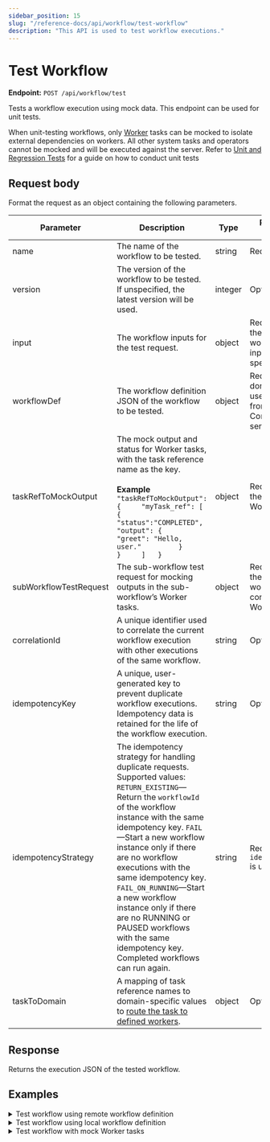```yaml
---
sidebar_position: 15
slug: "/reference-docs/api/workflow/test-workflow"
description: "This API is used to test workflow executions."
---
```


# Test Workflow

**Endpoint:** `POST /api/workflow/test`

Tests a workflow execution using mock data. This endpoint can be used for unit tests.

When unit-testing workflows, only [Worker](/reference-docs/worker-task) tasks can be mocked to isolate external dependencies on workers. All other system tasks and operators cannot be mocked and will be executed against the server. Refer to [Unit and Regression Tests](/developer-guides/unit-and-regression-tests) for a guide on how to conduct unit tests

## **Request body**

Format the request as an object containing the following parameters.

| Parameter | Description | Type | Required/ Optional |
| ----- | ----- | ----- | ----- |
| name | The name of the workflow to be tested. | string | Required. |
| version | The version of the workflow to be tested. If unspecified, the latest version will be used. | integer | Optional. |
| input | The workflow inputs for the test request. | object | Required if there are workflow inputs specified. |
| workflowDef | The workflow definition JSON of the workflow to be tested. | object | Required if you don’t want to use the JSON from the Conductor server. |
| taskRefToMockOutput |  The mock output and status for Worker tasks, with the task reference name as the key. <br/><br/> **Example**    ```"taskRefToMockOutput": {     "myTask_ref": [       {         "status":"COMPLETED",         "output": {           "greet": "Hello, user."         }       }     ]   }```  | object | Required if there are Worker tasks. |
| subWorkflowTestRequest | The sub-workflow test request for mocking outputs in the sub-workflow’s Worker tasks. | object | Required if there are sub-workflows containing Worker tasks. |
| correlationId | A unique identifier used to correlate the current workflow execution with other executions of the same workflow. | string | Optional. |
| idempotencyKey | A unique, user-generated key to prevent duplicate workflow executions. Idempotency data is retained for the life of the workflow execution. | string | Optional. |
| idempotencyStrategy | The idempotency strategy for handling duplicate requests. Supported values: `RETURN_EXISTING`—Return the `workflowId` of the workflow instance with the same idempotency key. `FAIL`—Start a new workflow instance only if there are no workflow executions with the same idempotency key. `FAIL_ON_RUNNING`—Start a new workflow instance only if there are no RUNNING or PAUSED workflows with the same idempotency key. Completed workflows can run again. | string | Required if `idempotencyKey` is used. |
| taskToDomain | A mapping of task reference names to domain-specific values to [route the task to defined workers](/developer-guides/task-to-domain). | object | Optional. |

## Response

Returns the execution JSON of the tested workflow.

## Examples

<details>
<summary>Test workflow using remote workflow definition</summary>

**Request**

``` shell
curl -X 'POST' \  
  'https://<YOUR-CLUSTER>/api/workflow/test' \  
  -H 'accept: application/json' \  
  -H 'X-Authorization: <TOKEN>' \  
  -H 'Content-Type: application/json' \  
  -d '{  
  "input":{  
  },  
  "name":"myFirstWorkflow"  
}'
```

**Response**  
``` json
{  
  "ownerApp": "",  
  "createTime": 1751451778421,  
  "updateTime": 1751451778421,  
  "createdBy": "john.doe@acme.org",  
  "status": "RUNNING",  
  "endTime": 0,  
  "workflowId": "xuve8671eccf-572e-11f0-88ec-d6ddc94c13ef",  
  "tasks": [  
    {  
      "taskType": "HTTP",  
      "status": "COMPLETED",  
      "inputData": {  
        "asyncComplete": false,  
        "http_request": {  
          "method": "GET",  
          "uri": "https://randomuser.me/api/"  
        },  
        "_createdBy": "john.doe@acme.org"  
      },  
      "referenceTaskName": "get-user_ref",  
      "retryCount": 0,  
      "seq": 1,  
      "pollCount": 0,  
      "taskDefName": "get-user_ref",  
      "scheduledTime": 1751451778432,  
      "startTime": 1751451778432,  
      "endTime": 1751451778526,  
      "updateTime": 1751451778527,  
      "startDelayInSeconds": 0,  
      "retried": false,  
      "executed": false,  
      "callbackFromWorker": true,  
      "responseTimeoutSeconds": 0,  
      "workflowInstanceId": "xuve8671eccf-572e-11f0-88ec-d6ddc94c13ef",  
      "workflowType": "myFirstWorkflow",  
      "taskId": "xuve8672fe40-572e-11f0-88ec-d6ddc94c13ef",  
      "callbackAfterSeconds": 0,  
      "workerId": "orkes-conductor-deployment-56f8cc55d7-vpp2b",  
      "outputData": {  
        "response": {  
          "headers": {  
            "access-control-allow-origin": [  
              "*"  
            ],  
            "alt-svc": [  
              "h3=\":443\"; ma=86400"  
            ],  
            "cache-control": [  
              "no-cache"  
            ],  
            "cf-cache-status": [  
              "DYNAMIC"  
            ],  
            "cf-ray": [  
              "958d6ccf9aae586e-IAD"  
            ],  
            "content-type": [  
              "application/json; charset=utf-8"  
            ],  
            "date": [  
              "Wed, 02 Jul 2025 10:22:58 GMT"  
            ],  
            "etag": [  
              "W/\"4a2-tk8I/PRwxFw9JQTMdSS+wm7E0bQ\""  
            ],  
            "nel": [  
              "{\"report_to\":\"cf-nel\",\"success_fraction\":0.0,\"max_age\":604800}"  
            ],  
            "report-to": [  
              "{\"group\":\"cf-nel\",\"max_age\":604800,\"endpoints\":[{\"url\":\"https://a.nel.cloudflare.com/report/v4?s=nDTPfNJfvzBjlnJfw9vs5Aqe7L15Qkk0nVILlcc57SN5FayOxbjFVJ0nhZAHyXXQHV4418qHT8RLyL7f7jIxPmNTob5YrxkTnHN9qNg%3D\"}]}"  
            ],  
            "server": [  
              "cloudflare"  
            ],  
            "vary": [  
              "Accept-Encoding"  
            ],  
            "x-powered-by": [  
              "Express"  
            ]  
          },  
          "reasonPhrase": "",  
          "body": {  
            "results": [  
              {  
                "gender": "female",  
                "name": {  
                  "title": "Ms",  
                  "first": "Dima",  
                  "last": "Lahaije"  
                },  
                "location": {  
                  "street": {  
                    "number": 7492,  
                    "name": "Anna Bijnsplantsoen"  
                  },  
                  "city": "Swifterbant",  
                  "state": "Flevoland",  
                  "country": "Netherlands",  
                  "postcode": "5773 LZ",  
                  "coordinates": {  
                    "latitude": "37.1763",  
                    "longitude": "75.5849"  
                  },  
                  "timezone": {  
                    "offset": "+9:00",  
                    "description": "Tokyo, Seoul, Osaka, Sapporo, Yakutsk"  
                  }  
                },  
                "email": "dima.lahaije@example.com",  
                "login": {  
                  "uuid": "36ceb0c1-da39-4ea9-96f6-c3c702eee72a",  
                  "username": "happyrabbit279",  
                  "password": "xavier",  
                  "salt": "QoJ5OLvA",  
                  "md5": "568ca8f8f9c035c2e6caa45b6e156627",  
                  "sha1": "0ff00fc6d7e17c0ead9df5a6a592a0e734079b8c",  
                  "sha256": "be1ff4d0fae6057ef4c1f9760dadaa240cbfb5703607756557b8490c7dc93c48"  
                },  
                "dob": {  
                  "date": "1987-06-21T15:12:32.557Z",  
                  "age": 38  
                },  
                "registered": {  
                  "date": "2011-08-16T22:31:15.413Z",  
                  "age": 13  
                },  
                "phone": "(019) 8941641",  
                "cell": "(06) 12207399",  
                "id": {  
                  "name": "BSN",  
                  "value": "68021733"  
                },  
                "picture": {  
                  "large": "https://randomuser.me/api/portraits/women/0.jpg",  
                  "medium": "https://randomuser.me/api/portraits/med/women/0.jpg",  
                  "thumbnail": "https://randomuser.me/api/portraits/thumb/women/0.jpg"  
                },  
                "nat": "NL"  
              }  
            ],  
            "info": {  
              "seed": "1a3441a1e1b842f3",  
              "results": 1,  
              "page": 1,  
              "version": "1.4"  
            }  
          },  
          "statusCode": 200  
        }  
      },  
      "workflowTask": {  
        "name": "get-user_ref",  
        "taskReferenceName": "get-user_ref",  
        "inputParameters": {  
          "http_request": {  
            "uri": "https://randomuser.me/api/",  
            "method": "GET"  
          },  
          "asyncComplete": false  
        },  
        "type": "HTTP",  
        "startDelay": 0,  
        "optional": false,  
        "permissive": false  
      },  
      "rateLimitPerFrequency": 0,  
      "rateLimitFrequencyInSeconds": 0,  
      "workflowPriority": 0,  
      "iteration": 0,  
      "subworkflowChanged": false,  
      "firstStartTime": 0,  
      "queueWaitTime": 0,  
      "taskDefinition": null,  
      "loopOverTask": false  
    }  
  ],  
  "input": {},  
  "output": {},  
  "taskToDomain": {  
    "*": "c090050d-d137-4fd3-8ee6-faa03cdb6b01"  
  },  
  "failedReferenceTaskNames": [],  
  "workflowDefinition": {  
    "createTime": 0,  
    "updateTime": 1738752086362,  
    "name": "myFirstWorkflow",  
    "description": "Hello World workflow that greets a user. Uses a Switch task, HTTP task, and Simple task.",  
    "version": 1,  
    "tasks": [  
      {  
        "name": "get-user_ref",  
        "taskReferenceName": "get-user_ref",  
        "inputParameters": {  
          "http_request": {  
            "uri": "https://randomuser.me/api/",  
            "method": "GET"  
          },  
          "asyncComplete": false  
        },  
        "type": "HTTP",  
        "optional": false,  
        "permissive": false  
      },  
      {  
        "name": "user-criteria_ref",  
        "taskReferenceName": "user-criteria_ref",  
        "inputParameters": {  
          "switchCaseValue": "${get-user_ref.output.response.body.results[0].location.country}"  
        },  
        "type": "SWITCH",  
        "decisionCases": {  
          "United States": [  
            {  
              "name": "myTask",  
              "taskReferenceName": "myTask_ref",  
              "inputParameters": {  
                "name": "${get-user_ref.output.response.body.results[0].name.first}"  
              },  
              "type": "SIMPLE",  
              "optional": false,  
              "taskDefinition": {  
                "createTime": 1733473913843,  
                "updateTime": 1733473913843,  
                "createdBy": "john.doe@acme.org",  
                "updatedBy": "john.doe@acme.org",  
                "name": "myTask",  
                "description": "the actual java worker task",  
                "retryCount": 3,  
                "timeoutSeconds": 3600,  
                "inputKeys": [],  
                "outputKeys": [],  
                "timeoutPolicy": "TIME_OUT_WF",  
                "retryLogic": "FIXED",  
                "retryDelaySeconds": 60,  
                "responseTimeoutSeconds": 600,  
                "concurrentExecLimit": 0,  
                "inputTemplate": {},  
                "rateLimitPerFrequency": 0,  
                "rateLimitFrequencyInSeconds": 1,  
                "ownerEmail": "john.doe@acme.org",  
                "pollTimeoutSeconds": 3600,  
                "backoffScaleFactor": 1,  
                "totalTimeoutSeconds": 0,  
                "enforceSchema": false  
              },  
              "permissive": false  
            }  
          ]  
        },  
        "evaluatorType": "value-param",  
        "expression": "switchCaseValue",  
        "permissive": false  
      }  
    ],  
    "inputParameters": [],  
    "outputParameters": {},  
    "failureWorkflow": "",  
    "schemaVersion": 2,  
    "restartable": true,  
    "workflowStatusListenerEnabled": false,  
    "ownerEmail": "john.doe@acme.org",  
    "timeoutPolicy": "TIME_OUT_WF",  
    "timeoutSeconds": 60,  
    "variables": {},  
    "inputTemplate": {},  
    "enforceSchema": false,  
    "metadata": {}  
  },  
  "priority": 0,  
  "variables": {},  
  "lastRetriedTime": 0,  
  "failedTaskNames": [],  
  "history": [],  
  "rateLimited": false,  
  "workflowName": "myFirstWorkflow",  
  "workflowVersion": 1,  
  "startTime": 1751451778421  
}  
```

</details>



<details>
<summary>Test workflow using local workflow definition</summary>

**Request**

``` shell
curl -X 'POST' \  
  'https://<YOUR-CLUSTER>/api/workflow/test' \  
  -H 'accept: application/json' \  
  -H 'X-Authorization: <TOKEN>' \  
  -H 'Content-Type: application/json' \  
  -d '{  
  "input":{  
  },  
  "name":"myFirstWorkflow",  
  "workflowDef": {  
   "name": "myFirstWorkflow",  
   "tasks": [  
     {  
       "name": "get-user_ref",  
       "taskReferenceName": "get-user_ref",  
       "inputParameters": {  
         "http_request": {  
           "uri": "https://randomuser.me/api/",  
           "method": "GET"  
         }  
       },  
       "type": "HTTP"  
     }  
   ],  
   "inputParameters": [],  
   "outputParameters": {},  
   "failureWorkflow": "",  
   "schemaVersion": 2,  
   "timeoutPolicy": "ALERT_ONLY",  
   "timeoutSeconds": 60,  
   "enforceSchema": false,  
   "metadata": {}  
  }  
}'

```

**Response**  
``` json
{  
  "ownerApp": "",  
  "createTime": 1751452731985,  
  "updateTime": 1751452731985,  
  "createdBy": "john.doe@acme.org",  
  "status": "RUNNING",  
  "endTime": 0,  
  "workflowId": "xuvebed04062-5730-11f0-960b-2a4c8832f3d6",  
  "tasks": [  
    {  
      "taskType": "HTTP",  
      "status": "SCHEDULED",  
      "inputData": {  
        "asyncComplete": false,  
        "http_request": {  
          "method": "GET",  
          "uri": "https://randomuser.me/api/"  
        },  
        "_createdBy": "john.doe@acme.org"  
      },  
      "referenceTaskName": "get-user_ref",  
      "retryCount": 0,  
      "seq": 1,  
      "pollCount": 0,  
      "taskDefName": "get-user_ref",  
      "scheduledTime": 1751452731988,  
      "startTime": 0,  
      "endTime": 0,  
      "updateTime": 0,  
      "startDelayInSeconds": 0,  
      "retried": false,  
      "executed": false,  
      "callbackFromWorker": true,  
      "responseTimeoutSeconds": 0,  
      "workflowInstanceId": "xuvebed04062-5730-11f0-960b-2a4c8832f3d6",  
      "workflowType": "myFirstWorkflow",  
      "taskId": "xuvebed0b593-5730-11f0-960b-2a4c8832f3d6",  
      "callbackAfterSeconds": 0,  
      "outputData": {},  
      "workflowTask": {  
        "name": "get-user_ref",  
        "taskReferenceName": "get-user_ref",  
        "inputParameters": {  
          "http_request": {  
            "uri": "https://randomuser.me/api/",  
            "method": "GET"  
          },  
          "asyncComplete": false  
        },  
        "type": "HTTP",  
        "startDelay": 0,  
        "optional": false,  
        "permissive": false  
      },  
      "rateLimitPerFrequency": 0,  
      "rateLimitFrequencyInSeconds": 0,  
      "workflowPriority": 0,  
      "iteration": 0,  
      "subworkflowChanged": false,  
      "firstStartTime": 0,  
      "queueWaitTime": 0,  
      "loopOverTask": false,  
      "taskDefinition": null  
    }  
  ],  
  "input": {},  
  "output": {},  
  "taskToDomain": {  
    "*": "b88168d3-a760-446b-a399-583f2c226898"  
  },  
  "failedReferenceTaskNames": [],  
  "workflowDefinition": {  
    "createTime": 0,  
    "updateTime": 0,  
    "name": "myFirstWorkflow",  
    "version": 1,  
    "tasks": [  
      {  
        "name": "get-user_ref",  
        "taskReferenceName": "get-user_ref",  
        "inputParameters": {  
          "http_request": {  
            "uri": "https://randomuser.me/api/",  
            "method": "GET"  
          },  
          "asyncComplete": false  
        },  
        "type": "HTTP",  
        "optional": false,  
        "permissive": false  
      }  
    ],  
    "inputParameters": [],  
    "outputParameters": {},  
    "failureWorkflow": "",  
    "schemaVersion": 2,  
    "restartable": true,  
    "workflowStatusListenerEnabled": false,  
    "timeoutPolicy": "TIME_OUT_WF",  
    "timeoutSeconds": 60,  
    "variables": {},  
    "inputTemplate": {},  
    "enforceSchema": false,  
    "metadata": {}  
  },  
  "priority": 0,  
  "variables": {},  
  "lastRetriedTime": 0,  
  "failedTaskNames": [],  
  "history": [],  
  "rateLimited": false,  
  "workflowName": "myFirstWorkflow",  
  "workflowVersion": 1,  
  "startTime": 1751452731985  
}
```
</details>

<details>
<summary>Test workflow with mock Worker tasks</summary>

**Request**

```bash
curl -X 'POST' \
  'https://<YOUR-CLUSTER>/api/workflow/test' \
  -H 'accept: application/json' \
  -H 'X-Authorization: <TOKEN>' \
  -H 'Content-Type: application/json' \
  -d '{
  "input":{
  },
  "name":"myFirstWorkflow",
  "workflowDef": {
   "name": "myFirstWorkflow",
   "tasks": [
     {
       "name": "get-user_ref",
       "taskReferenceName": "get-user_ref",
       "inputParameters": {
         "http_request": {
           "uri": "https://randomuser.me/api/",
           "method": "GET"
         }
       },
       "type": "HTTP"
     },
    {
      "name": "myTask",
      "taskReferenceName": "myTask_ref",
      "inputParameters": {
        "name": "${get-user_ref.output.response.body.results[0].name.first}"
      },
      "type": "SIMPLE"
    }
   ],
   "inputParameters": [],
   "outputParameters": {},
   "failureWorkflow": "",
   "schemaVersion": 2,
   "timeoutPolicy": "ALERT_ONLY",
   "timeoutSeconds": 60,
   "enforceSchema": false,
   "metadata": {}
  },
  "taskRefToMockOutput": {
    "myTask_ref": [
      {
        "status":"COMPLETED",
        "output": {
          "greet": "Hello, user."
        }
      }
    ]
  }
}
'
```

**Response**

```json
{
  "ownerApp": "",
  "createTime": 1754388755642,
  "updateTime": 1754388755755,
  "createdBy": "john.doe@acme.com",
  "updatedBy": "john.doe@acme.com",
  "status": "COMPLETED",
  "endTime": 1754388755753,
  "workflowId": "fd7sb548fac0-71e4-11f0-9288-1a521d72d3b3",
  "tasks": [
    {
      "taskType": "HTTP",
      "status": "COMPLETED",
      "inputData": {
        "asyncComplete": false,
        "http_request": {
          "method": "GET",
          "uri": "https://randomuser.me/api/"
        },
        "_createdBy": "john.doe@acme.com"
      },
      "referenceTaskName": "get-user_ref",
      "retryCount": 0,
      "seq": 1,
      "pollCount": 0,
      "taskDefName": "get-user_ref",
      "scheduledTime": 1754388755647,
      "startTime": 1754388755647,
      "endTime": 1754388755735,
      "updateTime": 1754388755735,
      "startDelayInSeconds": 0,
      "retried": false,
      "executed": true,
      "callbackFromWorker": true,
      "responseTimeoutSeconds": 0,
      "workflowInstanceId": "fd7sb548fac0-71e4-11f0-9288-1a521d72d3b3",
      "workflowType": "myFirstWorkflow",
      "taskId": "fd7sb5496ff1-71e4-11f0-9288-1a521d72d3b3",
      "callbackAfterSeconds": 0,
      "workerId": "orkes-conductor-deployment-84d9984cb8-xltz6",
      "outputData": {
        "response": {
          "headers": {
            "access-control-allow-origin": [
              "*"
            ],
            "alt-svc": [
              "h3=\":443\"; ma=86400"
            ],
            "cache-control": [
              "no-cache"
            ],
            "cf-cache-status": [
              "DYNAMIC"
            ],
            "cf-ray": [
              "96a5845b3fe08b7e-IAD"
            ],
            "content-type": [
              "application/json; charset=utf-8"
            ],
            "date": [
              "Tue, 05 Aug 2025 10:12:35 GMT"
            ],
            "etag": [
              "W/\"484-kO1YzlAgk9d2d5n+2KUWpXHZ9hI\""
            ],
            "nel": [
              "{\"report_to\":\"cf-nel\",\"success_fraction\":0.0,\"max_age\":604800}"
            ],
            "report-to": [
              "{\"group\":\"cf-nel\",\"max_age\":604800,\"endpoints\":[{\"url\":\"https://a.nel.cloudflare.com/report/v4?s=rye8l9H%2FaLtn7lxqmvnOWy7z8XYpEIOyWnKUlvyrHxOR%2F58mvuiElxo7cCVU7Go71f8synvh0oddYXva1%2FRGqRxSZhexncCQFrcwLk4%3D\"}]}"
            ],
            "server": [
              "cloudflare"
            ],
            "vary": [
              "Accept-Encoding"
            ],
            "x-powered-by": [
              "Express"
            ]
          },
          "reasonPhrase": "",
          "body": {
            "results": [
              {
                "gender": "female",
                "name": {
                  "title": "Miss",
                  "first": "Lily",
                  "last": "Ose"
                },
                "location": {
                  "street": {
                    "number": 8170,
                    "name": "Nydalen Bruks vei"
                  },
                  "city": "Teigebyen",
                  "state": "Nord-Trøndelag",
                  "country": "Norway",
                  "postcode": "8907",
                  "coordinates": {
                    "latitude": "45.0448",
                    "longitude": "45.0807"
                  },
                  "timezone": {
                    "offset": "+7:00",
                    "description": "Bangkok, Hanoi, Jakarta"
                  }
                },
                "email": "lily.ose@example.com",
                "login": {
                  "uuid": "8a0cd9d7-8278-47eb-b8f8-bd8f4d6042a9",
                  "username": "orangepeacock863",
                  "password": "vision",
                  "salt": "kBGC5RpG",
                  "md5": "3720745f719ec52621c25e123dba0f85",
                  "sha1": "dbba3d1eaea9e42eaa4f32ef29850026082a95f8",
                  "sha256": "9335fc32cde16b6873b1ccb7ccf197e94eb6ae97f8d5f30276058ffc63cec486"
                },
                "dob": {
                  "date": "1974-05-03T21:04:16.516Z",
                  "age": 51
                },
                "registered": {
                  "date": "2022-04-23T10:58:29.469Z",
                  "age": 3
                },
                "phone": "84021654",
                "cell": "40652620",
                "id": {
                  "name": "FN",
                  "value": "03057441479"
                },
                "picture": {
                  "large": "https://randomuser.me/api/portraits/women/25.jpg",
                  "medium": "https://randomuser.me/api/portraits/med/women/25.jpg",
                  "thumbnail": "https://randomuser.me/api/portraits/thumb/women/25.jpg"
                },
                "nat": "NO"
              }
            ],
            "info": {
              "seed": "4b6251c18dfc582c",
              "results": 1,
              "page": 1,
              "version": "1.4"
            }
          },
          "statusCode": 200
        }
      },
      "workflowTask": {
        "name": "get-user_ref",
        "taskReferenceName": "get-user_ref",
        "inputParameters": {
          "http_request": {
            "uri": "https://randomuser.me/api/",
            "method": "GET"
          },
          "asyncComplete": false
        },
        "type": "HTTP",
        "decisionCases": {},
        "defaultCase": [],
        "forkTasks": [],
        "startDelay": 0,
        "joinOn": [],
        "optional": false,
        "defaultExclusiveJoinTask": [],
        "asyncComplete": false,
        "loopOver": [],
        "onStateChange": {},
        "permissive": false
      },
      "rateLimitPerFrequency": 0,
      "rateLimitFrequencyInSeconds": 0,
      "workflowPriority": 0,
      "iteration": 0,
      "subworkflowChanged": false,
      "firstStartTime": 0,
      "taskDefinition": null,
      "loopOverTask": false,
      "queueWaitTime": 0
    },
    {
      "taskType": "myTask",
      "status": "COMPLETED",
      "inputData": {
        "name": "Lily",
        "_createdBy": "john.doe@acme.com"
      },
      "referenceTaskName": "myTask_ref",
      "retryCount": 0,
      "seq": 2,
      "pollCount": 0,
      "taskDefName": "myTask",
      "scheduledTime": 1754388755738,
      "startTime": 0,
      "endTime": 1754388755747,
      "updateTime": 1754388755748,
      "startDelayInSeconds": 0,
      "retried": false,
      "executed": true,
      "callbackFromWorker": true,
      "responseTimeoutSeconds": 3600,
      "workflowInstanceId": "fd7sb548fac0-71e4-11f0-9288-1a521d72d3b3",
      "workflowType": "myFirstWorkflow",
      "taskId": "fd7sb557a0c2-71e4-11f0-9288-1a521d72d3b3",
      "callbackAfterSeconds": 0,
      "outputData": {
        "greet": "Hello, user."
      },
      "workflowTask": {
        "name": "myTask",
        "taskReferenceName": "myTask_ref",
        "inputParameters": {
          "name": "${get-user_ref.output.response.body.results[0].name.first}"
        },
        "type": "SIMPLE",
        "decisionCases": {},
        "defaultCase": [],
        "forkTasks": [],
        "startDelay": 0,
        "joinOn": [],
        "optional": false,
        "taskDefinition": {
          "createTime": 0,
          "updateTime": 0,
          "name": "myTask",
          "retryCount": 3,
          "timeoutSeconds": 0,
          "inputKeys": [],
          "outputKeys": [],
          "timeoutPolicy": "TIME_OUT_WF",
          "retryLogic": "FIXED",
          "retryDelaySeconds": 60,
          "responseTimeoutSeconds": 3600,
          "inputTemplate": {},
          "rateLimitPerFrequency": 0,
          "rateLimitFrequencyInSeconds": 1,
          "backoffScaleFactor": 1,
          "totalTimeoutSeconds": 0,
          "enforceSchema": false
        },
        "defaultExclusiveJoinTask": [],
        "asyncComplete": false,
        "loopOver": [],
        "onStateChange": {},
        "permissive": false
      },
      "domain": "7b5f9eff-f012-47f9-824e-7884ecc68277",
      "rateLimitPerFrequency": 0,
      "rateLimitFrequencyInSeconds": 1,
      "workflowPriority": 0,
      "iteration": 0,
      "subworkflowChanged": false,
      "firstStartTime": 0,
      "taskDefinition": {
        "createTime": 0,
        "updateTime": 0,
        "name": "myTask",
        "retryCount": 3,
        "timeoutSeconds": 0,
        "inputKeys": [],
        "outputKeys": [],
        "timeoutPolicy": "TIME_OUT_WF",
        "retryLogic": "FIXED",
        "retryDelaySeconds": 60,
        "responseTimeoutSeconds": 3600,
        "inputTemplate": {},
        "rateLimitPerFrequency": 0,
        "rateLimitFrequencyInSeconds": 1,
        "backoffScaleFactor": 1,
        "totalTimeoutSeconds": 0,
        "enforceSchema": false
      },
      "loopOverTask": false,
      "queueWaitTime": 0
    }
  ],
  "input": {},
  "output": {
    "greet": "Hello, user."
  },
  "taskToDomain": {
    "*": "7b5f9eff-f012-47f9-824e-7884ecc68277"
  },
  "failedReferenceTaskNames": [],
  "workflowDefinition": {
    "createTime": 0,
    "updateTime": 0,
    "name": "myFirstWorkflow",
    "version": 1,
    "tasks": [
      {
        "name": "get-user_ref",
        "taskReferenceName": "get-user_ref",
        "inputParameters": {
          "http_request": {
            "uri": "https://randomuser.me/api/",
            "method": "GET"
          },
          "asyncComplete": false
        },
        "type": "HTTP",
        "decisionCases": {},
        "defaultCase": [],
        "forkTasks": [],
        "startDelay": 0,
        "joinOn": [],
        "optional": false,
        "defaultExclusiveJoinTask": [],
        "asyncComplete": false,
        "loopOver": [],
        "onStateChange": {},
        "permissive": false
      },
      {
        "name": "myTask",
        "taskReferenceName": "myTask_ref",
        "inputParameters": {
          "name": "${get-user_ref.output.response.body.results[0].name.first}"
        },
        "type": "SIMPLE",
        "decisionCases": {},
        "defaultCase": [],
        "forkTasks": [],
        "startDelay": 0,
        "joinOn": [],
        "optional": false,
        "taskDefinition": {
          "createTime": 0,
          "updateTime": 0,
          "name": "myTask",
          "retryCount": 3,
          "timeoutSeconds": 0,
          "inputKeys": [],
          "outputKeys": [],
          "timeoutPolicy": "TIME_OUT_WF",
          "retryLogic": "FIXED",
          "retryDelaySeconds": 60,
          "responseTimeoutSeconds": 3600,
          "inputTemplate": {},
          "rateLimitPerFrequency": 0,
          "rateLimitFrequencyInSeconds": 1,
          "backoffScaleFactor": 1,
          "totalTimeoutSeconds": 0,
          "enforceSchema": false
        },
        "defaultExclusiveJoinTask": [],
        "asyncComplete": false,
        "loopOver": [],
        "onStateChange": {},
        "permissive": false
      }
    ],
    "inputParameters": [],
    "outputParameters": {},
    "failureWorkflow": "",
    "schemaVersion": 2,
    "restartable": true,
    "workflowStatusListenerEnabled": false,
    "timeoutPolicy": "TIME_OUT_WF",
    "timeoutSeconds": 60,
    "variables": {},
    "inputTemplate": {},
    "enforceSchema": false,
    "metadata": {},
    "maskedFields": []
  },
  "priority": 0,
  "variables": {},
  "lastRetriedTime": 0,
  "failedTaskNames": [],
  "history": [],
  "rateLimited": false,
  "workflowName": "myFirstWorkflow",
  "workflowVersion": 1,
  "startTime": 1754388755642
}
```

</details>